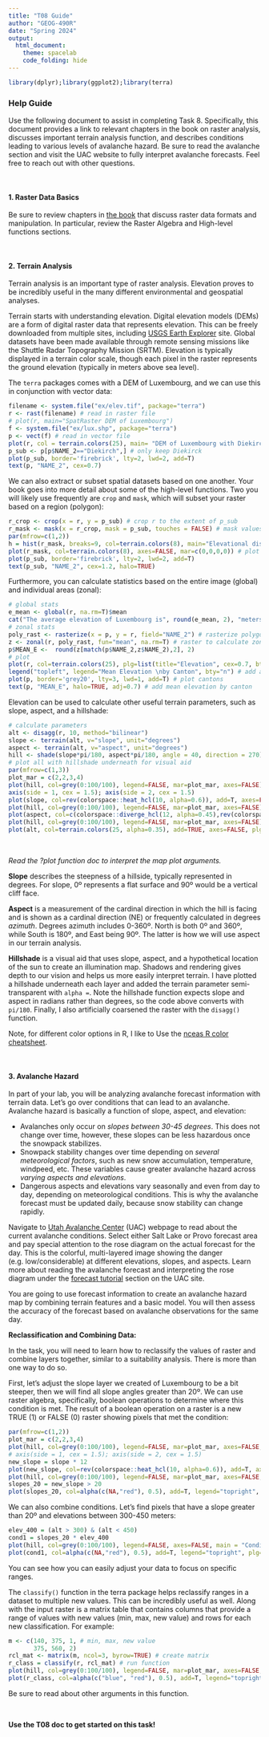 ```yaml
---
title: "T08 Guide"
author: "GEOG-490R"
date: "Spring 2024"
output: 
  html_document:
    theme: spacelab
    code_folding: hide
---
```


```r
library(dplyr);library(ggplot2);library(terra)
```

### Help Guide

Use the following document to assist in completing Task 8. Specifically, this document provides a link to relevant chapters in the book on raster analysis, discusses important terrain analysis function, and describes conditions leading to various levels of avalanche hazard. Be sure to read the avalanche section and visit the UAC website to fully interpret avalanche forecasts. Feel free to reach out with other questions.

\

#### 1. Raster Data Basics

Be sure to review chapters in [the book](https://rspatial.org/spatial/8-rastermanip.html#) that discuss raster data formats and manipulation. In particular, review the Raster Algebra and High-level functions sections.

\

#### 2. Terrain Analysis

Terrain analysis is an important type of raster analysis. Elevation proves to be incredibly useful in the many different environmental and geospatial analyses.

Terrain starts with understanding elevation. Digital elevation models (DEMs) are a form of digital raster data that represents elevation. This can be freely downloaded from multiple sites, including [USGS Earth Explorer](https://earthexplorer.usgs.gov/) site. Global datasets have been made available through remote sensing missions like the Shuttle Radar Topography Mission (SRTM). Elevation is typically displayed in a terrain color scale, though each pixel in the raster represents the ground elevation (typically in meters above sea level).

The `terra` packages comes with a DEM of Luxembourg, and we can use this in conjunction with vector data: 

```r
filename <- system.file("ex/elev.tif", package="terra")
r <- rast(filename) # read in raster file
# plot(r, main="SpatRaster DEM of Luxembourg")
f <- system.file("ex/lux.shp", package="terra")
p <- vect(f) # read in vector file
plot(r, col = terrain.colors(25), main= "DEM of Luxembourg with Diekirch outlined",plg=list(title="Elevation", cex=0.7, bty="o")) # plot
p_sub <- p[p$NAME_2=="Diekirch",] # only keep Diekirck
plot(p_sub, border='firebrick', lty=2, lwd=2, add=T)
text(p, "NAME_2", cex=0.7)
```

We can also extract or subset spatial datasets based on one another. Your book goes into more detail about some of the high-level functions. Two you will likely use frequently are `crop` and `mask`, which will subset your raster based on a region (polygon):

```r
r_crop <- crop(x = r, y = p_sub) # crop r to the extent of p_sub
r_mask <- mask(x = r_crop, mask = p_sub, touches = FALSE) # mask values outside of polygon
par(mfrow=c(1,2))
h = hist(r_mask, breaks=9, col=terrain.colors(8), main="Elevational distribution", xlab="Elevation (m)") # create histogram of elevation
plot(r_mask, col=terrain.colors(8), axes=FALSE, mar=c(0,0,0,0)) # plot subset of r
plot(p_sub, border='firebrick', lty=2, lwd=2, add=T)
text(p_sub, "NAME_2", cex=1.2, halo=TRUE)
```

Furthermore, you can calculate statistics based on the entire image (global) and individual areas (zonal):

```r
# global stats
e_mean <- global(r, na.rm=T)$mean
cat("The average elevation of Luxembourg is", round(e_mean, 2), "meters above sea level")
# zonal stats
poly_rast <- rasterize(x = p, y = r, field="NAME_2") # rasterize polygon based on unique variables
z <- zonal(r, poly_rast, fun="mean", na.rm=T) # raster to calculate zonal statistics
p$MEAN_E <-  round(z[match(p$NAME_2,z$NAME_2),2], 2)
# plot
plot(r, col=terrain.colors(25), plg=list(title="Elevation", cex=0.7, bty="o", pos=4), mar=c(2,0,2,3.5), axes=F) # plot
legend("topleft", legend="Mean Elevation \nby Canton", bty="n") # add a description
plot(p, border='grey20', lty=3, lwd=1, add=T) # plot cantons
text(p, "MEAN_E", halo=TRUE, adj=0.7) # add mean elevation by canton
```

Elevation can be used to calculate other useful terrain parameters, such as slope, aspect, and a hillshade:

```r
# calculate parameters
alt <- disagg(r, 10, method="bilinear")
slope <- terrain(alt, v="slope", unit="degrees")
aspect <- terrain(alt, v="aspect", unit="degrees")
hill <- shade(slope*pi/180, aspect*pi/180, angle = 40, direction = 270)  # hillshade in radians (pi/180)
# plot all with hillshade underneath for visual aid
par(mfrow=c(1,3))
plot_mar = c(2,2,3,4)
plot(hill, col=grey(0:100/100), legend=FALSE, mar=plot_mar, axes=FALSE)
axis(side = 1, cex = 1.5); axis(side = 2, cex = 1.5)
plot(slope, col=rev(colorspace::heat_hcl(10, alpha=0.6)), add=T, axes=FALSE, plg=list(title="Slope", cex=0.8, bty="o"))
plot(hill, col=grey(0:100/100), legend=FALSE, mar=plot_mar, axes=FALSE); axis(side = 1, cex = 1.5)
plot(aspect, col=c(colorspace::diverge_hcl(12, alpha=0.45),rev(colorspace::diverge_hcl(12, alpha=0.35))), add=T, axes=FALSE, plg=list(title="Aspect", cex=0.8, bty="o"))
plot(hill, col=grey(0:100/100), legend=FALSE, mar=plot_mar, axes=FALSE); axis(side = 1, cex = 1.5)
plot(alt, col=terrain.colors(25, alpha=0.35), add=TRUE, axes=FALSE, plg=list(title="Elevation", cex=0.8, bty="o"))
```

\

*Read the ?plot function doc to interpret the map plot arguments.*

**Slope** describes the steepness of a hillside, typically represented in degrees. For slope, 0º represents a flat surface and 90º would be a vertical cliff face.

**Aspect** is a measurement of the cardinal direction in which the hill is facing and is shown as a cardinal direction (NE) or frequently calculated in degrees *azimuth*. Degrees azimuth includes 0-360º. North is both 0º and 360º, while South is 180º, and East being 90º. The latter is how we will use aspect in our terrain analysis.

**Hillshade** is a visual aid that uses slope, aspect, and a hypothetical location of the sun to create an illumination map. Shadows and rendering gives depth to our vision and helps us more easily interpret terrain. I have plotted a hillshade underneath each layer and added the terrain parameter semi-transparent with `alpha =`. Note the hillshade function expects slope and aspect in radians rather than degrees, so the code above converts with `pi/180`. Finally, I also artificially coarsened the raster with the `disagg()` function.

Note, for different color options in R, I like to Use the [nceas R color cheatsheet](https://www.nceas.ucsb.edu/sites/default/files/2020-04/colorPaletteCheatsheet.pdf).

\

#### 3. Avalanche Hazard

In part of your lab, you will be analyzing avalanche forecast information with terrain data. Let's go over conditions that can lead to an avalanche. Avalanche hazard is basically a function of slope, aspect, and elevation:

- Avalanches only occur on *slopes between 30-45 degrees*. This does not change over time, however, these slopes can be less hazardous once the snowpack stabilizes.
- Snowpack stability changes over time depending on *several meteorological factors*, such as new snow accumulation, temperature, windpeed, etc. These variables cause greater avalanche hazard across *varying aspects and elevations*. 
- Dangerous aspects and elevations vary seasonally and even from day to day, depending on meteorological conditions. This is why the avalanche forecast must be updated daily, because snow stability can change rapidly.

Navigate to [Utah Avalanche Center](https://utahavalanchecenter.org/) (UAC) webpage to read about the current avalanche conditions. Select either Salt Lake or Provo forecast area and pay special attention to the rose diagram on the actual forecast for the day. This is the colorful, multi-layered image showing the danger (e.g. low/considerable) at different elevations, slopes, and aspects. Learn more about reading the avalanche forecast and interpreting the rose diagram under the [forecast tutorial](https://utahavalanchecenter.org/forecast/tutorial) section on the UAC site.

You are going to use forecast information to create an avalanche hazard map by combining terrain features and a basic model. You will then assess the accuracy of the forecast based on avalanche observations for the same day.

**Reclassification and Combining Data:**

In the task, you will need to learn how to reclassify the values of raster and combine layers together, similar to a suitability analysis. There is more than one way to do so.

First, let's adjust the slope layer we created of Luxembourg to be a bit steeper, then we will find all slope angles greater than 20º. We can use raster algebra, specifically, boolean operations to determine where this condition is met. The result of a boolean operation on a raster is a new TRUE (1) or FALSE (0) raster showing pixels that met the condition:

```r
par(mfrow=c(1,2))
plot_mar = c(2,2,3,4)
plot(hill, col=grey(0:100/100), legend=FALSE, mar=plot_mar, axes=FALSE, main = "Steeper slopes")
# axis(side = 1, cex = 1.5); axis(side = 2, cex = 1.5)
new_slope = slope * 12
plot(new_slope, col=rev(colorspace::heat_hcl(10, alpha=0.6)), add=T, axes=FALSE, plg=list(title="Slope", cex=0.8, bty="o"))
plot(hill, col=grey(0:100/100), legend=FALSE, mar=plot_mar, axes=FALSE, main = "Slopes > 40º")
slopes_20 = new_slope > 20
plot(slopes_20, col=alpha(c(NA,"red"), 0.5), add=T, legend="topright", bty="n", axes=FALSE)
```

We can also combine conditions. Let's find pixels that have a slope greater than 20º and  elevations between 300-450 meters:

```r
elev_400 = (alt > 300) & (alt < 450)
cond1 = slopes_20 * elev_400
plot(hill, col=grey(0:100/100), legend=FALSE, axes=FALSE, main = "Condition 1")
plot(cond1, col=alpha(c(NA,"red"), 0.5), add=T, legend="topright", plg=list(title="Condition met?", legend = c("No", "Yes"), cex=0.7, bty="o"), axes=FALSE)
```

You can see how you can easily adjust your data to focus on specific ranges. 

The `classify()` function in the terra package helps reclassify ranges in a dataset to multiple new values. This can be incredibly useful as well. Along with the input raster is a matrix table that contains columns that provide a range of values with new values (min, max, new value) and rows for each new classification. For example:

```r
m <- c(140, 375, 1, # min, max, new value
       375, 560, 2)
rcl_mat <- matrix(m, ncol=3, byrow=TRUE) # create matrix
r_class = classify(r, rcl_mat) # run function
plot(hill, col=grey(0:100/100), legend=FALSE, mar=plot_mar, axes=FALSE, main = "Classify Function")
plot(r_class, col=alpha(c("blue", "red"), 0.5), add=T, legend="topright", bty='n', axes=FALSE)
```

Be sure to read about other arguments in this function.

\

**Use the T08 doc to get started on this task!**

\


